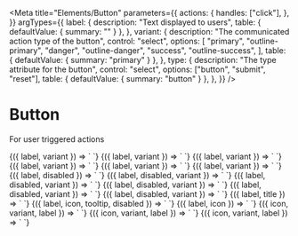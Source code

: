 
<Meta
  title="Elements/Button"
  parameters={{
    actions: {
      handles: ["click"],
    },
  }}
  argTypes={{
    label: {
      description: "Text displayed to users",
      table: { defaultValue: { summary: "" } },
    },
    variant: {
      description: "The communicated action type of the button",
      control: "select",
      options: [
        "primary",
        "outline-primary",
        "danger",
        "outline-danger",
        "success",
        "outline-success",
      ],
      table: { defaultValue: { summary: "primary" } },
    },
    type: {
      description: "The type attribute for the button",
      control: "select",
      options: ["button", "submit", "reset"],
      table: { defaultValue: { summary: "button" } },
    },
  }}
/>

# Button

For user triggered actions

<Canvas>
  <Story
    name="Primary"
    args={{
      label: "RUN",
    }}
  >
    {({ label, variant }) => `
      <v-button
        label='${label}'
      />
    `}
  </Story>
</Canvas>

<Canvas>
  <Story
    name="Primary (outline)"
    args={{
      label: "RUN",
      variant: "outline-primary",
    }}
  >
    {({ label, variant }) => `
      <v-button
        label='${label}'
        variant="${variant}"
      />
    `}
  </Story>
</Canvas>

<Canvas>
  <Story
    name="Danger"
    args={{
      label: "STOP",
      variant: "danger",
    }}
  >
    {({ label, variant }) => `
      <v-button
        variant='${variant}'
        label='${label}'
      />
    `}
  </Story>
</Canvas>

<Canvas>
  <Story
    name="Danger (outline)"
    args={{
      label: "SLOW DOWN",
      variant: "outline-danger",
    }}
  >
    {({ label, variant }) => `
      <v-button
        variant='${variant}'
        label='${label}'
      />
    `}
  </Story>
</Canvas>

<Canvas>
  <Story
    name="Success"
    args={{
      label: "SUCCESS",
      variant: "success",
    }}
  >
    {({ label, variant }) => `
      <v-button
        variant="${variant}"
        label='${label}'
      />
    `}
  </Story>
</Canvas>

<Canvas>
  <Story
    name="Success (outline)"
    args={{
      label: "SUCCESS",
      variant: "outline-success",
    }}
  >
    {({ label, variant }) => `
      <v-button
        variant="${variant}"
        label='${label}'
      />
    `}
  </Story>
</Canvas>

<Canvas>
  <Story
    name="Disabled"
    args={{
      disabled: "true",
      label: "RUN",
    }}
  >
    {({ label, disabled }) => `
      <v-button
        label='${label}'
        disabled='${disabled}'
      />
    `}
  </Story>
</Canvas>

<Canvas>
  <Story
    name="Disabled (outline)"
    args={{
      disabled: "true",
      variant: "outline-primary",
      label: "RUN",
    }}
  >
    {({ label, disabled, variant }) => `
      <v-button
        label='${label}'
        variant='${variant}'
        disabled='${disabled}'
      />
    `}
  </Story>
</Canvas>

<Canvas>
  <Story
    name="Disabled (danger)"
    args={{
      disabled: "true",
      variant: "danger",
      label: "RUN",
    }}
  >
    {({ label, disabled, variant }) => `
      <v-button
        label='${label}'
        variant='${variant}'
        disabled='${disabled}'
      />
    `}
  </Story>
</Canvas>

<Canvas>
  <Story
    name="Disabled (outline danger)"
    args={{
      disabled: "true",
      variant: "outline-danger",
      label: "RUN",
    }}
  >
    {({ label, disabled, variant }) => `
      <v-button
        label='${label}'
        variant='${variant}'
        disabled='${disabled}'
      />
    `}
  </Story>
</Canvas>

<Canvas>
  <Story
    name="Disabled (success)"
    args={{
      disabled: "true",
      variant: "success",
      label: "RUN",
    }}
  >
    {({ label, disabled, variant }) => `
      <v-button
        label='${label}'
        variant='${variant}'
        disabled='${disabled}'
      />
    `}
  </Story>
</Canvas>

<Canvas>
  <Story
    name="Disabled (outline success)"
    args={{
      disabled: "true",
      variant: "outline-primary",
      label: "RUN",
    }}
  >
    {({ label, disabled, variant }) => `
      <v-button
        label='${label}'
        variant='${variant}'
        disabled='${disabled}'
      />
    `}
  </Story>
</Canvas>

<Canvas>
  <Story
    name="With title"
    args={{
      label: "RUN",
      title: "Run this command",
    }}
  >
    {({ label, title }) => `
      <v-button
        label='${label}'
        title='${title}'
      />
    `}
  </Story>
</Canvas>

<Canvas>
  <Story
    name="With tooltip"
    args={{
      label: "Hug",
      icon: "naught",
      disabled: "true",
      tooltip: "Hugging is disabled",
    }}
  >
    {({ label, icon, tooltip, disabled }) => `
      <v-button
        label='${label}'
        icon='${icon}'
        disabled='${disabled}'
        tooltip='${tooltip}'
      />
    `}
  </Story>
</Canvas>

<Canvas>
  <Story
    name="With icon"
    args={{
      label: "Refresh",
      icon: "refresh",
    }}
  >
    {({ label, icon }) => `
      <v-button
        label='${label}'
        icon='${icon}'
      />
    `}
  </Story>
</Canvas>

<Canvas>
  <Story
    name="Icon variant"
    args={{
      icon: "trash",
      variant: "icon",
      label: "Delete component",
    }}
  >
    {({ icon, variant, label }) => `
      <v-button
        icon='${icon}'
        label='${label}'
        variant='${variant}'
      />
    `}
  </Story>
</Canvas>

<Canvas>
  <Story
    name="Icon variant (danger)"
    args={{
      icon: "trash",
      variant: "icon-danger",
      label: "Delete component",
    }}
  >
    {({ icon, variant, label }) => `
      <v-button
        icon='${icon}'
        label='${label}'
        variant='${variant}'
      />
    `}
  </Story>
</Canvas>

<Canvas>
  <Story
    name="Icon variant (success)"
    args={{
      icon: "trash",
      variant: "icon-success",
      label: "Delete component",
    }}
  >
    {({ icon, variant, label }) => `
      <v-button
        icon='${icon}'
        label='${label}'
        variant='${variant}'
      />
    `}
  </Story>
</Canvas>
